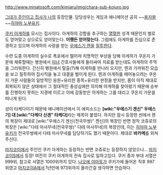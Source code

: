 http://www.minatosoft.com/kimiaru/img/chara-sub-kojuro.jpg

[[그대가 주인이고 집사가 나]]의 등장인물. 담당성우는 게임과 애니메이션 공히 ~~[[용자왕]]~~[[히야마 노부유키]].

[[쿠키 아게하]]를 모시는 집사이다. 아게하의 강함을 추구하는 [[열혈]]한 성격 때문인지 벌로도 얻어맞고 상으로도 얻어맞는다. '''어쨌든 얻어맞는다.''' 그럼에도 아게하를 진심으로 존경하고 있으며 아게하의 사랑을 받는 [[우에스기 렌]]을 [[질투]]한다. 

수련 도중 아게하의 실수로 폭포에서 떨어져 치명적인 부상을 당해 아게하가 쿠온지 가문에 체류할때는 병원에서 [[미녀]] 간호사들에게 둘러싸여 치료를 받는데도 아게하의 주먹을 그리워한다. 간신히 병원에서 탈출(?)해 아게하를 만나러 오지만, 렌과 가까워진 모습을 보고 질투하여 집사직을 놓고 대결을 벌이게 된다. 렌과 아게하를 떼어놓으려는 쿠온지 가문 사람들의 일방적인 응원+유리한 종목+유리한 판정을 받지만, 몸이 아직 제대로 회복되지 않은 상태에서 그 절대적인 충성심에만 의지해 아게하를 찾아왔기 때문에 승부를 진행하지 못하는 지경에 이르고 이에 감동받은 아게하는 그를 데리고 쿠온지 가문을 떠나게 된다.

성이 타케다이기 때문에 애니메이션에서 이 에피소드는 '''[wiki:"우에스기 겐신" 우에스기] 대 [wiki:"다케다 신겐" 타케다]'''라는 제목이 붙었다. 하지만 잠시 등장한 씬에서 렌의 복장이 제대로 [wiki:"우에스기 겐신(전국무쌍)" 켄신]의 복장인 반면 정작 코쥬로의 복장은 [wiki:"다테 마사무네(전국무쌍)" 다테 마사무네]의 복장인데, 이는 [[히야마 노부유키]]가 전국무쌍에서 다테 마사무네를 담당하기도 했기 때문이다. 제대로 '''바카메'''를 외쳐주신다.

[[마지코이]]에서 주인인 쿠키 아게하는 등장하는 반면 코쥬로는 등장하지 않았으나... [[마지코이S]]에서 등장!
여전히 쿠키 아게하의 전속 집사로 일하고있다. 쿠키 종자 부대 서열은 999위. 참고로 서열은 1000위까지 있다. [[나오에 야마토]]가 쿠키가에 들어온 직후 997위였고 [[마지코이A]]에서 1년만에 973위까지 올라간걸 생각하면 안습하다.
